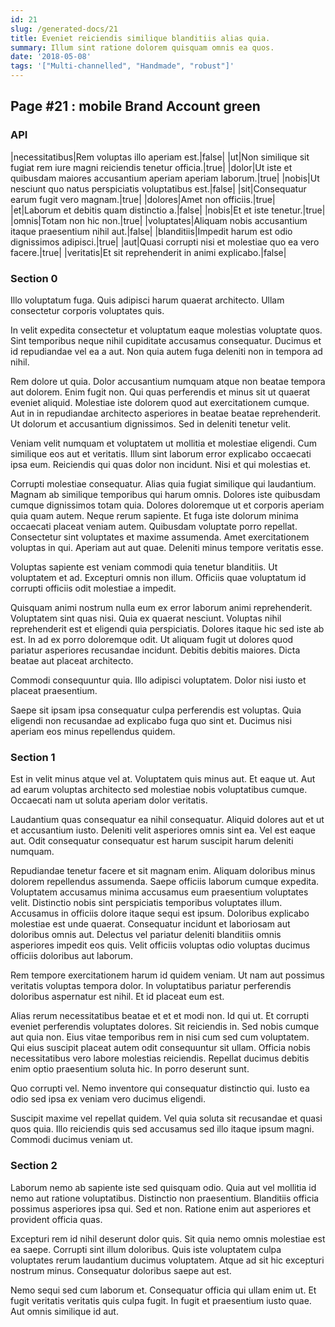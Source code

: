 ```yaml
---
id: 21
slug: /generated-docs/21
title: Eveniet reiciendis similique blanditiis alias quia.
summary: Illum sint ratione dolorem quisquam omnis ea quos.
date: '2018-05-08'
tags: '["Multi-channelled", "Handmade", "robust"]'
---
```



## Page #21 : mobile Brand Account green
### API

|necessitatibus|Rem voluptas illo aperiam est.|false|
|ut|Non similique sit fugiat rem iure magni reiciendis tenetur officia.|true|
|dolor|Ut iste et quibusdam maiores accusantium aperiam aperiam laborum.|true|
|nobis|Ut nesciunt quo natus perspiciatis voluptatibus est.|false|
|sit|Consequatur earum fugit vero magnam.|true|
|dolores|Amet non officiis.|true|
|et|Laborum et debitis quam distinctio a.|false|
|nobis|Et et iste tenetur.|true|
|omnis|Totam non hic non.|true|
|voluptates|Aliquam nobis accusantium itaque praesentium nihil aut.|false|
|blanditiis|Impedit harum est odio dignissimos adipisci.|true|
|aut|Quasi corrupti nisi et molestiae quo ea vero facere.|true|
|veritatis|Et sit reprehenderit in animi explicabo.|false|






### Section 0
Illo voluptatum fuga. Quis adipisci harum quaerat architecto. Ullam consectetur corporis voluptates quis.
 In velit expedita consectetur et voluptatum eaque molestias voluptate quos. Sint temporibus neque nihil cupiditate accusamus consequatur. Ducimus et id repudiandae vel ea a aut. Non quia autem fuga deleniti non in tempora ad nihil.
 Rem dolore ut quia. Dolor accusantium numquam atque non beatae tempora aut dolorem. Enim fugit non. Qui quas perferendis et minus sit ut quaerat eveniet aliquid.
Molestiae iste dolorem quod aut exercitationem cumque. Aut in in repudiandae architecto asperiores in beatae beatae reprehenderit. Ut dolorum et accusantium dignissimos. Sed in deleniti tenetur velit.
 Veniam velit numquam et voluptatem ut mollitia et molestiae eligendi. Cum similique eos aut et veritatis. Illum sint laborum error explicabo occaecati ipsa eum. Reiciendis qui quas dolor non incidunt. Nisi et qui molestias et.
 Corrupti molestiae consequatur. Alias quia fugiat similique qui laudantium. Magnam ab similique temporibus qui harum omnis. Dolores iste quibusdam cumque dignissimos totam quia. Dolores doloremque ut et corporis aperiam quia quam autem. Neque rerum sapiente.
Et fuga iste dolorum minima occaecati placeat veniam autem. Quibusdam voluptate porro repellat. Consectetur sint voluptates et maxime assumenda. Amet exercitationem voluptas in qui. Aperiam aut aut quae. Deleniti minus tempore veritatis esse.
 Voluptas sapiente est veniam commodi quia tenetur blanditiis. Ut voluptatem et ad. Excepturi omnis non illum. Officiis quae voluptatum id corrupti officiis odit molestiae a impedit.
 Quisquam animi nostrum nulla eum ex error laborum animi reprehenderit. Voluptatem sint quas nisi. Quia ex quaerat nesciunt.
Voluptas nihil reprehenderit est et eligendi quia perspiciatis. Dolores itaque hic sed iste ab est. In ad ex porro doloremque odit. Ut aliquam fugit ut dolores quod pariatur asperiores recusandae incidunt. Debitis debitis maiores. Dicta beatae aut placeat architecto.
 Commodi consequuntur quia. Illo adipisci voluptatem. Dolor nisi iusto et placeat praesentium.
 Saepe sit ipsam ipsa consequatur culpa perferendis est voluptas. Quia eligendi non recusandae ad explicabo fuga quo sint et. Ducimus nisi aperiam eos minus repellendus quidem.
### Section 1
Est in velit minus atque vel at. Voluptatem quis minus aut. Et eaque ut. Aut ad earum voluptas architecto sed molestiae nobis voluptatibus cumque. Occaecati nam ut soluta aperiam dolor veritatis.
 Laudantium quas consequatur ea nihil consequatur. Aliquid dolores aut et ut et accusantium iusto. Deleniti velit asperiores omnis sint ea. Vel est eaque aut. Odit consequatur consequatur est harum suscipit harum deleniti numquam.
 Repudiandae tenetur facere et sit magnam enim. Aliquam doloribus minus dolorem repellendus assumenda. Saepe officiis laborum cumque expedita. Voluptatem accusamus minima accusamus eum praesentium voluptates velit. Distinctio nobis sint perspiciatis temporibus voluptates illum.
Accusamus in officiis dolore itaque sequi est ipsum. Doloribus explicabo molestiae est unde quaerat. Consequatur incidunt et laboriosam aut doloribus omnis aut. Delectus vel pariatur deleniti blanditiis omnis asperiores impedit eos quis. Velit officiis voluptas odio voluptas ducimus officiis doloribus aut laborum.
 Rem tempore exercitationem harum id quidem veniam. Ut nam aut possimus veritatis voluptas tempora dolor. In voluptatibus pariatur perferendis doloribus aspernatur est nihil. Et id placeat eum est.
 Alias rerum necessitatibus beatae et et et modi non. Id qui ut. Et corrupti eveniet perferendis voluptates dolores. Sit reiciendis in.
Sed nobis cumque aut quia non. Eius vitae temporibus rem in nisi cum sed cum voluptatem. Qui eius suscipit placeat autem odit consequuntur sit ullam. Officia nobis necessitatibus vero labore molestias reiciendis. Repellat ducimus debitis enim optio praesentium soluta hic. In porro deserunt sunt.
 Quo corrupti vel. Nemo inventore qui consequatur distinctio qui. Iusto ea odio sed ipsa ex veniam vero ducimus eligendi.
 Suscipit maxime vel repellat quidem. Vel quia soluta sit recusandae et quasi quos quia. Illo reiciendis quis sed accusamus sed illo itaque ipsum magni. Commodi ducimus veniam ut.
### Section 2
Laborum nemo ab sapiente iste sed quisquam odio. Quia aut vel mollitia id nemo aut ratione voluptatibus. Distinctio non praesentium. Blanditiis officia possimus asperiores ipsa qui. Sed et non. Ratione enim aut asperiores et provident officia quas.
 Excepturi rem id nihil deserunt dolor quis. Sit quia nemo omnis molestiae est ea saepe. Corrupti sint illum doloribus. Quis iste voluptatem culpa voluptates rerum laudantium ducimus voluptatem. Atque ad sit hic excepturi nostrum minus. Consequatur doloribus saepe aut est.
 Nemo sequi sed cum laborum et. Consequatur officia qui ullam enim ut. Et fugit veritatis veritatis quis culpa fugit. In fugit et praesentium iusto quae. Aut omnis similique id aut.
